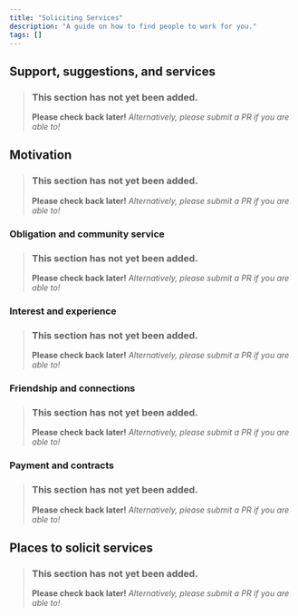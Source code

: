 ```yaml
---
title: "Soliciting Services"
description: "A guide on how to find people to work for you."
tags: []
---
```


## Support, suggestions, and services
> ### This section has not yet been added.
> **Please check back later!** *Alternatively, please submit a PR if you are able to!*
<v comment="Support is helping with a specific problem. Suggestions is advising on a general problem. Services is doing something for you." />

## Motivation
> ### This section has not yet been added.
> **Please check back later!** *Alternatively, please submit a PR if you are able to!*
<v comment="Why people provide support, suggestions, and sometimes services." />

### Obligation and community service
> ### This section has not yet been added.
> **Please check back later!** *Alternatively, please submit a PR if you are able to!*
<v comment="People hanging out in support channels." />

### Interest and experience
> ### This section has not yet been added.
> **Please check back later!** *Alternatively, please submit a PR if you are able to!*
<v comment="People coding stupid ideas because it sounds fun." />

### Friendship and connections
> ### This section has not yet been added.
> **Please check back later!** *Alternatively, please submit a PR if you are able to!*
<v comment="Your friends being kind and wanting to help you." />

### Payment and contracts
> ### This section has not yet been added.
> **Please check back later!** *Alternatively, please submit a PR if you are able to!*
<v comment="If nobody wants to do it, then you probably need to go this route." />

## Places to solicit services
> ### This section has not yet been added.
> **Please check back later!** *Alternatively, please submit a PR if you are able to!*
<v comment="Link to thing about support servers. Link to thing about payments and marketplaces" />